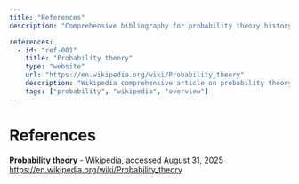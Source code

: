```yaml
---
title: "References"
description: "Comprehensive bibliography for probability theory history and development"

references:
  - id: "ref-001"
    title: "Probability theory"
    type: "website"
    url: "https://en.wikipedia.org/wiki/Probability_theory"
    description: "Wikipedia comprehensive article on probability theory"
    tags: ["probability", "wikipedia", "overview"]
---
```


# References

**Probability theory** - Wikipedia, accessed August 31, 2025  
https://en.wikipedia.org/wiki/Probability_theory